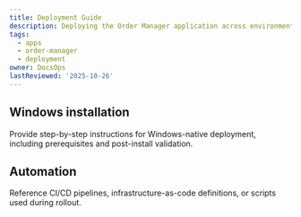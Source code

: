 ```yaml
---
title: Deployment Guide
description: Deploying the Order Manager application across environments.
tags:
  - apps
  - order-manager
  - deployment
owner: DocsOps
lastReviewed: '2025-10-26'
---
```

## Windows installation

Provide step-by-step instructions for Windows-native deployment, including prerequisites and
post-install validation.

## Automation

Reference CI/CD pipelines, infrastructure-as-code definitions, or scripts used during rollout.
